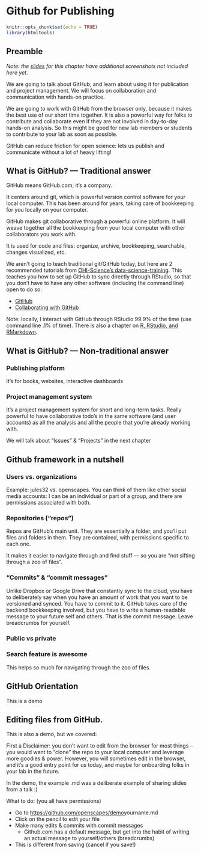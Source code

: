 # Github for Publishing {#github-pub} 

```r
knitr::opts_chunk$set(echo = TRUE)
library(htmltools)
```

<!---

Collaborative tools and shared practices

Maybe that should be the title of this chapter. 

Things to tour/cover:

- Github as a lab
- Google drive as a lab
- Naming things
- WTF, Happy Git With R
- ...

--->


## Preamble

*Note: the [slides](https://drive.google.com/open?id=1HQHXlMVgg9lp2IYkzj8LSAG5bjyKFS6g) for this chapter have additional screenshots not included here yet*. 

We are going to talk about GitHub, and learn about using it for publication and project management. We will focus on collaboration and communication with hands-on practice.

We are going to work with GitHub from the browser only, because it makes the best use of our short time together. It is also a powerful way for folks to contribute and collaborate even if they are not involved in day-to-day hands-on analysis. So this might be good for new lab members or students to contribute to your lab as soon as possible. 

GitHub can reduce friction for open science: lets us publish and communicate without a lot of heavy lifting!

## What is GitHub? — Traditional answer

GitHub means GitHub.com; it’s a company. 

It centers around git, which is powerful version control software for your local computer. This has been around for years, taking care of bookkeeping for you locally on your computer. 

GitHub makes git collaborative through a powerful online platform. It will weave together all the bookkeeping from your local computer with other collaborators you work with. 

It is used for code and files: organize,  archive, bookkeeping, searchable,  changes visualized, etc. 

We aren’t going to teach traditional git/GitHub today, but here are 2 recommended tutorials from [OHI-Science’s data-science-training](http://ohi-science.org/data-science-training/). This teaches you how to set up GitHub to sync directly through RStudio, so that you don't have to have any other software (including the command line) open to do so: 

- [GitHub](http://ohi-science.org/data-science-training/github.html)
- [Collaborating with GitHub](http://ohi-science.org/data-science-training/collaborating.html)

Note: locally, I interact with GitHub through RStudio 99.9% of the time (use command line .1% of time). There is also a chapter on [R, RStudio, and RMarkdown](http://ohi-science.org/data-science-training/rstudio.html).

## What is GitHub? — Non-traditional answer

### Publishing platform 

It's for books, websites, interactive dashboards

### Project management system 

It's a project management system for short and long-term tasks. Really powerful to have collaborative todo’s in the same software (and user accounts) as all the analysis and all the people that you're already working with. 

We will talk about “Issues” & “Projects” in the next chapter


## Github framework in a nutshell

### Users vs. organizations

Example: jules32 vs. openscapes. You can think of them like other social media accounts: I can be an individual or part of a group, and there are permissions associated with both.

### Repositories (“repos”)

Repos are GitHub’s main unit. They are essentially a folder, and you'll put files and folders in them. They are contained, with permissions specific to each one. 

It makes it easier to navigate through and find stuff — so you are "not sifting through a zoo of files". 

### “Commits” & “commit messages”

Unlike Dropbox or Google Drive that constantly sync to the cloud, you have to deliberately say when you have an amount of work that you want to be versioned and synced. You have to commit to it. GitHub takes care of the backend bookkeeping involved, but you have to write a human-readable message to your future self and others. That is the commit message. Leave breadcrumbs for yourself.

### Public vs private

### Search feature is awesome

This helps so much for navigating through the zoo of files.

## GitHub Orientation

This is a demo

## Editing files from GitHub. 

This is also a demo, but we covered: 

First a Disclaimer: you don’t want to edit from the browser for most things – you would want to “clone” the repo to your local computer and leverage more goodies & power. However, you will sometimes edit in the browser, and it’s a good entry point for us today, and maybe for onboarding folks in your lab in the future.

In the demo, the example .md was a deliberate example of sharing slides from a talk :)

What to do: (you all have permissions)

- Go to <https://github.com/openscapes/demo>yourname.md
- Click on the pencil to edit your file
- Make many edits & commits with commit messages
  - Github.com has a default message, but get into the habit of writing an actual message to yourself/others (breadcrumbs)
- This is different from saving (cancel if you save!)



<!---
Also, let's talk about Google Docs. Embrace technology. Sharing permissions.
How many people use it (your collaborators and beyond)
Sharing permissions

--->



<!---
Assignment idea: 

- Fill out an issue for your lab [like this one](https://github.com/MozillaFestival/open-leaders-6/issues/20)
Setup [like this](https://github.com/MozillaFestival/open-leaders-6/blob/master/.github/ISSUE_TEMPLATE/cohort_e.md)
And check out the [README](https://github.com/MozillaFestival/open-leaders-6#mozilla-open-leaders-6).

--->
